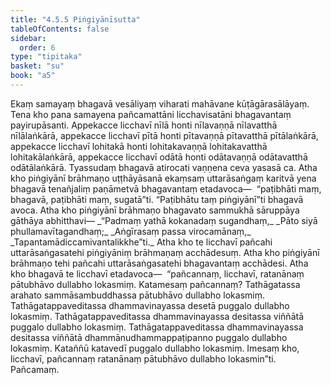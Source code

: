 ```yaml
---
title: "4.5.5 Piṅgiyānīsutta"
tableOfContents: false
sidebar:
  order: 6
type: "tipitaka"
basket: "su"
book: "a5"
---
```



<DynamicBreadcrumb />

<Division number="195" book="a5" bookNo="16" page="208">

<Paragraph number="1148" book="a5">
Ekaṃ samayaṃ bhagavā vesāliyaṃ viharati mahāvane kūṭāgārasālāyaṃ. Tena kho pana samayena pañcamattāni licchavisatāni bhagavantaṃ payirupāsanti. Appekacce licchavī nīlā honti nīlavaṇṇā nīlavatthā nīlālaṅkārā, appekacce licchavī pītā honti pītavaṇṇā pītavatthā pītālaṅkārā, appekacce licchavī lohitakā honti lohitakavaṇṇā lohitakavatthā lohitakālaṅkārā, appekacce licchavī odātā honti odātavaṇṇā odātavatthā odātālaṅkārā. Tyassudaṃ bhagavā atirocati vaṇṇena ceva yasasā ca.
</Paragraph>

<Paragraph number="1149" book="a5">
Atha kho piṅgiyānī brāhmaṇo uṭṭhāyāsanā ekaṃsaṃ uttarāsaṅgaṃ karitvā yena bhagavā tenañjaliṃ paṇāmetvā bhagavantaṃ etadavoca—  “paṭibhāti maṃ, bhagavā, paṭibhāti maṃ, sugatā”ti. “Paṭibhātu taṃ piṅgiyānī”ti bhagavā avoca. Atha kho piṅgiyānī brāhmaṇo bhagavato sammukhā sāruppāya gāthāya abhitthavi—
</Paragraph>

<Paragraph number="1150" type="verses" book="a5">
_“Padmaṃ yathā kokanadaṃ sugandhaṃ,_  
_Pāto siyā phullamavītagandhaṃ;_  
_Aṅgīrasaṃ passa virocamānaṃ,_  
_Tapantamādiccamivantalikkhe”ti._  

</Paragraph>

<Paragraph number="1151" book="a5">
Atha kho te licchavī pañcahi uttarāsaṅgasatehi piṅgiyāniṃ brāhmaṇaṃ acchādesuṃ. Atha kho piṅgiyānī brāhmaṇo tehi pañcahi uttarāsaṅgasatehi bhagavantaṃ acchādesi.
</Paragraph>

<Paragraph number="1152" book="a5">
Atha kho bhagavā te licchavī etadavoca—  “pañcannaṃ, licchavī, ratanānaṃ pātubhāvo dullabho lokasmiṃ. Katamesaṃ pañcannaṃ? Tathāgatassa arahato sammāsambuddhassa pātubhāvo dullabho lokasmiṃ. Tathāgatappaveditassa dhammavinayassa desetā puggalo dullabho lokasmiṃ. Tathāgatappaveditassa dhammavinayassa desitassa viññātā puggalo dullabho lokasmiṃ. Tathāgatappaveditassa dhammavinayassa desitassa viññātā dhammānudhammappaṭipanno puggalo dullabho lokasmiṃ. Kataññū katavedī puggalo dullabho lokasmiṃ. Imesaṃ kho, licchavī, pañcannaṃ ratanānaṃ pātubhāvo dullabho lokasmin”ti.

</Paragraph>
</Division>

<Paragraph number="1153" type="center" book="a5">
Pañcamaṃ.
</Paragraph>